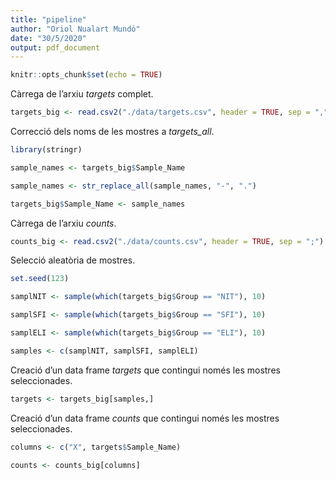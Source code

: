 ```yaml
---
title: "pipeline"
author: "Oriol Nualart Mundó"
date: "30/5/2020"
output: pdf_document
---
```


```r
knitr::opts_chunk$set(echo = TRUE)
```


Càrrega de l'arxiu *targets* complet.

```r
targets_big <- read.csv2("./data/targets.csv", header = TRUE, sep = ",")
```


Correcció dels noms de les mostres a *targets_all*.

```r
library(stringr)

sample_names <- targets_big$Sample_Name

sample_names <- str_replace_all(sample_names, "-", ".")

targets_big$Sample_Name <- sample_names
```



Càrrega de l'arxiu *counts*.

```r
counts_big <- read.csv2("./data/counts.csv", header = TRUE, sep = ";")
```


Selecció aleatòria de mostres.

```r
set.seed(123)

samplNIT <- sample(which(targets_big$Group == "NIT"), 10)

samplSFI <- sample(which(targets_big$Group == "SFI"), 10)

samplELI <- sample(which(targets_big$Group == "ELI"), 10)

samples <- c(samplNIT, samplSFI, samplELI)
```


Creació d'un data frame *targets* que contingui només les mostres seleccionades.

```r
targets <- targets_big[samples,]
```


Creació d'un data frame *counts* que contingui només les mostres seleccionades.

```r
columns <- c("X", targets$Sample_Name)

counts <- counts_big[columns]
```






